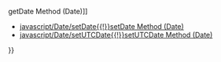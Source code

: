 {{Page_Title}}
{{Flags}}
{{Summary_Section|Gets the day-of-the-month, using Universal Coordinated Time (UTC).

}}
{{JS_Syntax|Formats={{JS_Syntax_Format
|Format= dateObj.getUTCDate() }}
|Values={{JS_Syntax_Parameter
|Name=
|Required=
|Description=The required dateObj reference is a Date object.}}
}}
{{JS_Return_Value
|Description=Returns an integer between 1 and 31 that represents the day-of-the-month.}}
{{Remarks_Section
|Remarks=To get the day of the month using local time, use the '''getDate''' method.
}}
{{Examples_Section
|Not_required=No
|Examples={{Single_Example
|Language=JavaScript
|Description=The following example shows how to use the '''getUTCDate''' method.

|Code= var date = new Date("1/23/2001");
 document.write(date.getUTCDate());
 
 // Output: 23
}}}}
{{See_Also_Section
|Manual_links=* [[javascript/Date/getDate{{!}}getDate Method (Date)]]
* [[javascript/Date/setDate{{!}}setDate Method (Date)]]
* [[javascript/Date/setUTCDate{{!}}setUTCDate Method (Date)]]
}}
{{Topics | JS Basic}}

{{External_Attribution
|Is_CC-BY-SA=No
|Sources=MSDN
|MDN_link=
|MSDN_link=http://msdn.microsoft.com/en-us/library/ie/z8d0k600(v=vs.94).aspx
|HTML5Rocks_link=
}}
